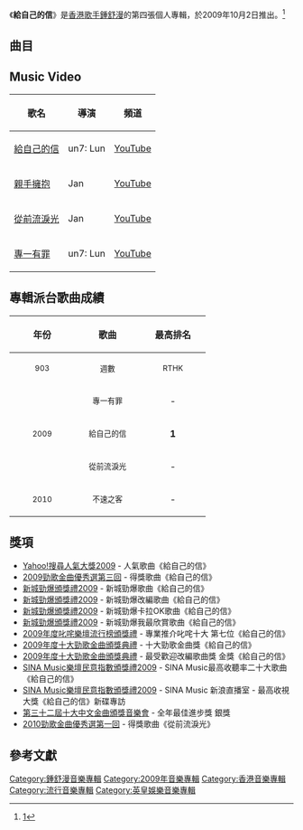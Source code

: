 {{Album infobox | <!-- See Wikipedia:WikiProject_Albums -->
| Name        = 給自己的信
| Type        = 錄音室專輯
| Artist      = [[鍾舒漫|鍾舒漫]]
| Cover       = 鍾舒漫 Sherman 給自己的信.jpg
| Released    = 2009年10月2日
| Recorded    = 2009年
| Genre       = 粵語
| Length      = 41分46秒
| Label       = [[英皇娛樂|英皇娛樂]][[音樂家唱片|音樂家唱片]]
| Last album  = [[Thunder_Party|Thunder Party]]<br>（2008年）
| This album  = '''給自己的信'''<br>（2009年）
| Next album  = [[One_Mission|One Mission]]<br>（2010年）
}}

《'''給自己的信'''》是[[香港|香港]][[歌手|歌手]][[鍾舒漫|鍾舒漫]]的第四張個人專輯，於2009年10月2日推出。<ref>[https://www.esee99.com/tw/%E5%8D%81%E4%B8%83%E5%8A%83/3582-%E9%8D%BE%E8%88%92%E6%BC%AB%E7%96%91%E4%BC%BC%E7%88%86%E7%B2%97%E5%BD%A2%E8%B1%A1%E5%8F%97%E6%90%8D]</ref>

== 曲目 ==
{{tracklist
| headline = CD
| total_length = 41:46
| title_width = 16%

| music_credits = yes
| lyrics_credits = yes
| arranger_credits = yes
| producer_credits = yes
| longnote_column = yes

| title1 = Higher
| music1 = [[陳奐仁|陳奐仁]]
| lyrics1 = [[游思行|游思行]]
| arranger1 = 陳奐仁
| producer1 = 陳奐仁
| longnote1 = 
| length1 = 4:10

| title2 = 給自己的信
| music2 = [[Angela_Aki|Angela Aki]]
| lyrics2 = [[周耀輝|周耀輝]]
| arranger2 = [[謝浩文|謝浩文]]
| producer2 = 謝浩文
| longnote2 = 改編自[[Angela_Aki|Angela Aki]]的《手紙～拝啓十五の君へ》
| length2 = 4:24

| title3 = 天愛
| music3 = [[鍾舒漫|鍾舒漫]]
| lyrics3 = 游思行
| arranger3 = 謝浩文
| producer3 = 謝浩文
| longnote3 = 
| length3 = 3:46

| title4 = 妹妹
| music4 = 鍾舒漫
| lyrics4 = 游思行
| arranger4 = [[吳偉賢|吳偉賢]]
| producer4 = 陳奐仁
| longnote4 = 
| length4 = 3:59

| title5 = 三者
| music5 = 鍾舒漫
| lyrics5 = 游思行
| arranger5 = 謝浩文
| producer5 = 謝浩文
| longnote5 = 
| length5 = 3:19

| title6 = 親手擁抱
| music6 = 鍾舒漫
| lyrics6 = 游思行
| arranger6 = 吳偉賢
| producer6 = 陳奐仁
| longnote6 = 
| length6 = 4:15

| title7 = 從前流淚光
| music7 = 鍾舒漫
| lyrics7 = 游思行
| arranger7 = 謝浩文
| producer7 = 謝浩文
| longnote7 = 
| length7 = 3:39

| title8 = 媽媽你累嗎
| music8 = [[Magnus_Fridh|Magnus Fridh]]<br>[[Camela_Leierth|Camela Leierth]]
| lyrics8 = 游思行
| arranger8 = 謝浩文
| producer8 = 謝浩文
| longnote8 = 
| length8 = 3:06

| title9 = 我有想着你
| music9 = 鍾舒漫
| lyrics9 = 游思行
| arranger9 = 吳偉賢
| producer9 = 陳奐仁
| longnote9 = 
| length9 = 3:30

| title10 = 不速之客
| music10 = 陳奐仁<br>吳偉賢
| lyrics10 = 游思行
| arranger10 = 吳偉賢
| producer10 = 陳奐仁
| longnote10 = 
| length10 = 3:28

| title11 = 專一有罪
| music11 = [[黃邦文|黃邦文]]
| lyrics11 = [[李峻一|李峻一]]
| arranger11 = [[藝琛|藝琛]]
| producer11 = [[梁錫池|梁錫池]]
| note11 = [[鄭家維|鄭家維]]合唱
| longnote11 = 改編自[[菲比|菲比]]的《記號》
| length11 = 4:10
}}

{{tracklist
| headline = DVD
| total_length = 8:52

| title1 = 給自己的信
| note1 = MV

| title2 = 專一有罪
| note2 = MV）（[[鄭家維|鄭家維]]合唱
}}

== Music Video ==
{| class="wikitable"
! 歌名 !! 導演 !! 頻道
|-
|[http://www.youtube.com/watch?v=YDfFAejikbw 給自己的信]|| un7: Lun || [[YouTube|YouTube]]
|-
|[http://www.youtube.com/watch?v=lgeLbyzB0fQ 親手擁抱]|| Jan || [[YouTube|YouTube]]
|-
|[http://www.youtube.com/watch?v=UioV_FSHiwo 從前流淚光]|| Jan || [[YouTube|YouTube]]
|-
|[http://www.youtube.com/watch?v=Z2WfE3rrFeU 專一有罪]|| un7: Lun || [[YouTube|YouTube]]
|}

== 專輯派台歌曲成績 ==
{| class="wikitable"
!align="center" rowspan="2" | 年份
!align="center" rowspan="2" | 歌曲
!align="center" colspan="8" | 最高排名
|-
!width="100"|<small>903</small> !! width="100"|<small>週數</small> !! width="100"|<small>RTHK</small> !! width="100"|<small>週數</small> !! width="100"|<small>997</small> !! width="100"|<small>週數</small> !! width="100"|<small>TVB</small> !! width="100"|<small>週數</small>
|-
|align="center" rowspan="3"| <small>2009</small> ||align="center"| <small>專一有罪</small> ||align="center"| - ||align="center"| - ||align="center"| - ||align="center"| - ||align="center"| 5 ||align="center"| 3 ||align="center"| - ||align="center"| -
|-
|align="center"| <small>給自己的信</small> ||align="center"| '''1''' ||align="center"| 10 ||align="center"| '''1''' ||align="center"| 9 ||align="center"| 4 ||align="center"| 4 ||align="center"| '''1''' ||align="center"| 5
|-
|align="center"| <small>從前流淚光</small> ||align="center"| - ||align="center"| - ||align="center"| 5 ||align="center"| 5 ||align="center"| 3 ||align="center"| 2 ||align="center"| '''1''' ||align="center"| 6
|-
|align="center"| <small>2010</small> ||align="center"| <small>不速之客</small> ||align="center"| - ||align="center"| - ||align="center"| - ||align="center"| - ||align="center"| - ||align="center"| - ||align="center"| - ||align="center"| -
|}

== 獎項 ==
*[[2009年度YAHOO!搜尋人氣大獎得獎名單|Yahoo!搜尋人氣大獎2009]] - 人氣歌曲《給自己的信》
*[[2009年勁歌金曲優秀選第三回得獎名單|2009勁歌金曲優秀選第三回]] - 得獎歌曲《給自己的信》
*[[2009年度新城勁爆頒獎禮得獎名單|新城勁爆頒獎禮2009]] - 新城勁爆歌曲《給自己的信》
*[[2009年度新城勁爆頒獎禮得獎名單|新城勁爆頒獎禮2009]] - 新城勁爆改編歌曲《給自己的信》
*[[2009年度新城勁爆頒獎禮得獎名單|新城勁爆頒獎禮2009]] - 新城勁爆卡拉OK歌曲《給自己的信》 
*[[2009年度新城勁爆頒獎禮得獎名單|新城勁爆頒獎禮2009]] - 新城勁爆我最欣賞歌曲《給自己的信》
*[[2009年度叱咤樂壇流行榜頒獎禮|2009年度叱咤樂壇流行榜頒獎禮]] - 專業推介叱咤十大 第七位《給自己的信》
*[[2009年度十大勁歌金曲得獎名單|2009年度十大勁歌金曲頒獎典禮]] - 十大勁歌金曲獎《給自己的信》
*[[2009年度十大勁歌金曲得獎名單|2009年度十大勁歌金曲頒獎典禮]] - 最受歡迎改編歌曲獎 金獎《給自己的信》
*[[2009年度SINA_Music樂壇民意指數頒獎禮|SINA Music樂壇民意指數頒獎禮2009]] - SINA Music最高收聽率二十大歌曲《給自己的信》
*[[2009年度SINA_Music樂壇民意指數頒獎禮|SINA Music樂壇民意指數頒獎禮2009]] - SINA Music 新浪直播室 - 最高收視大獎《給自己的信》新碟專訪 
*[[第三十二屆十大中文金曲得獎名單|第三十二屆十大中文金曲頒獎音樂會]] - 全年最佳進步獎 銀獎
*[[2010年勁歌金曲優秀選第一回得獎名單|2010勁歌金曲優秀選第一回]] - 得獎歌曲《從前流淚光》

== 參考文獻 ==
{{reflist}}

{{新城勁爆頒獎禮勁爆數碼音樂台最欣賞歌曲大獎}}
[[Category:鍾舒漫音樂專輯|Category:鍾舒漫音樂專輯]]
[[Category:2009年音樂專輯|Category:2009年音樂專輯]]
[[Category:香港音樂專輯|Category:香港音樂專輯]]
[[Category:流行音樂專輯|Category:流行音樂專輯]]
[[Category:英皇娛樂音樂專輯|Category:英皇娛樂音樂專輯]]